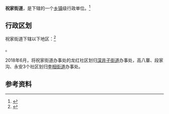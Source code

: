 {{中国乡级行政区|21/01/12/017/000}}

'''祝家街道'''，是{{PRC admin/fullname|21/01/12/017/000|3}}下辖的一个[[乡镇|乡镇]]级行政单位。<ref>{{PRC admin/ref sgc|{{PRC admin/parent|21/01/12/017/000}}}}</ref>

== 行政区划 ==

祝家街道下辖以下地区：<ref>{{PRC admin/ref sgc|21/01/12/017/000}}</ref>

{{PRC admin/children|21/01/12/017/000}}。

2018年6月，将祝家街道办事处的龙红社区划归[[深井子街道|深井子街道]]办事处，高八寨、段家沟、永安3个社区划归[[李相街道|李相街道]]办事处。

== 参考资料 ==

{{reflist}}

{{行政区划小作品}}
{{PRC admin/navcat|21/01/12/017/000}}